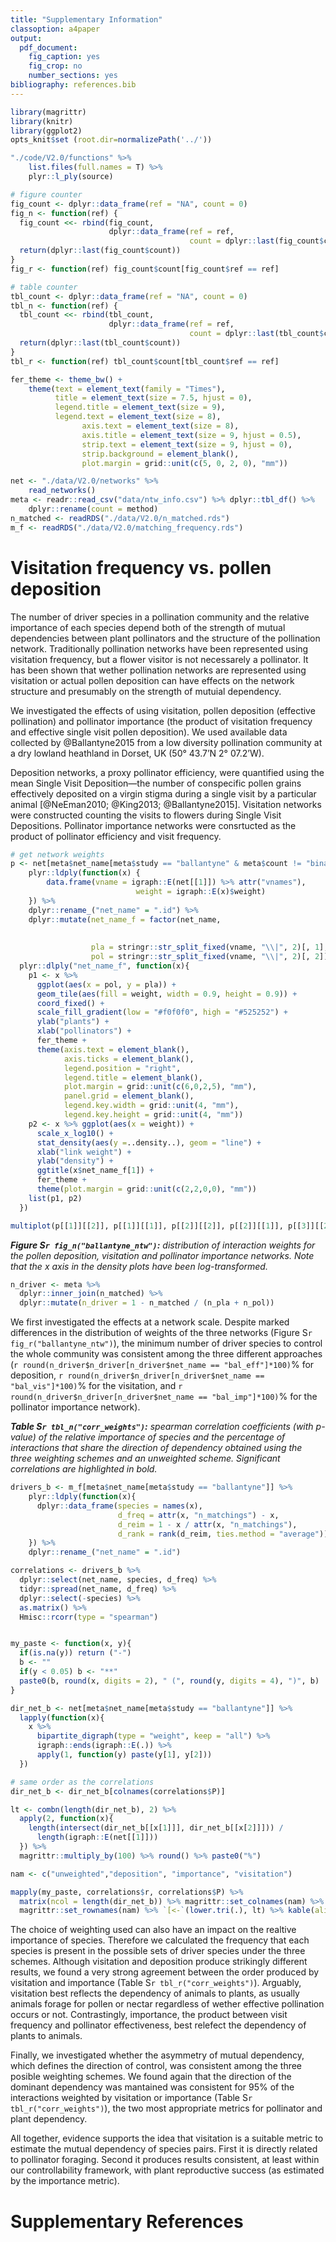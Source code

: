 ```yaml
---
title: "Supplementary Information"
classoption: a4paper
output:
  pdf_document:
    fig_caption: yes
    fig_crop: no
    number_sections: yes
bibliography: references.bib
---
```


```r
library(magrittr)
library(knitr)
library(ggplot2)
opts_knit$set (root.dir=normalizePath('../'))
```

```r
"./code/V2.0/functions" %>% 
	list.files(full.names = T) %>%
	plyr::l_ply(source)

# figure counter
fig_count <- dplyr::data_frame(ref = "NA", count = 0)
fig_n <- function(ref) {
  fig_count <<- rbind(fig_count,
                      dplyr::data_frame(ref = ref,
                                        count = dplyr::last(fig_count$count) + 1))
  return(dplyr::last(fig_count$count))
}
fig_r <- function(ref) fig_count$count[fig_count$ref == ref]

# table counter
tbl_count <- dplyr::data_frame(ref = "NA", count = 0)
tbl_n <- function(ref) {
  tbl_count <<- rbind(tbl_count,
                      dplyr::data_frame(ref = ref,
                                        count = dplyr::last(tbl_count$count) + 1))
  return(dplyr::last(tbl_count$count))
}
tbl_r <- function(ref) tbl_count$count[tbl_count$ref == ref]
```

```r
fer_theme <- theme_bw() +
	theme(text = element_text(family = "Times"),
	      title = element_text(size = 7.5, hjust = 0),
	      legend.title = element_text(size = 9),
	      legend.text = element_text(size = 8),
				axis.text = element_text(size = 8),
				axis.title = element_text(size = 9, hjust = 0.5), 
				strip.text = element_text(size = 9, hjust = 0), 
				strip.background = element_blank(),
				plot.margin = grid::unit(c(5, 0, 2, 0), "mm"))
```

```r
net <- "./data/V2.0/networks" %>%
	read_networks()
meta <- readr::read_csv("data/ntw_info.csv") %>% dplyr::tbl_df() %>%
	dplyr::rename(count = method)
n_matched <- readRDS("./data/V2.0/n_matched.rds")
m_f <- readRDS("./data/V2.0/matching_frequency.rds")
```

# Visitation frequency vs. pollen deposition 

The number of driver species in a pollination community and the relative importance of each species depend both of the strength of mutual dependencies between plant pollinators and the structure of the pollination network. Traditionally pollination networks have been represented using visitation frequency, but a flower visitor is not necessarely a pollinator. It has been shown that wether pollination networks are represented using visitation or actual pollen deposition can have effects on the network structure and presumably on the strength of mutuial dependency. 

We investigated the effects of using visitation, pollen deposition (effective pollination) and pollinator importance (the product of visitation frequency and effective single visit pollen deposition). We used available data collected by @Ballantyne2015 from a low diversity pollination community at a dry lowland heathland in Dorset, UK (50° 43.7'N 2° 07.2'W).

Deposition networks, a proxy pollinator efficiency, were quantified using the mean Single Visit Deposition---the number of conspecific pollen grains effectively deposited on a virgin stigma during a single visit by a particular animal [@NeEman2010; @King2013; @Ballantyne2015]. Visitation networks were constructed counting the visits to flowers during Single Visit Depositions. Pollinator importance networks were consrtucted as the product of pollinator efficiency and visit frequency. 

```r
# get network weights 
p <- net[meta$net_name[meta$study == "ballantyne" & meta$count != "binary"]] %>%
	plyr::ldply(function(x) {
		data.frame(vname = igraph::E(net[[1]]) %>% attr("vnames"), 
							weight = igraph::E(x)$weight)
	}) %>%
	dplyr::rename_("net_name" = ".id") %>%
	dplyr::mutate(net_name_f = factor(net_name,  
																		levels = c( 'bal_eff','bal_vis','bal_imp'),
																		labels = c("a) Deposition", "b) Visitation", "c) Importance")), 
	              pla = stringr::str_split_fixed(vname, "\\|", 2)[, 1],
	              pol = stringr::str_split_fixed(vname, "\\|", 2)[, 2]) %>%
  plyr::dlply("net_name_f", function(x){
    p1 <- x %>%
      ggplot(aes(x = pol, y = pla)) +
      geom_tile(aes(fill = weight, width = 0.9, height = 0.9)) + 
      coord_fixed() +
      scale_fill_gradient(low = "#f0f0f0", high = "#525252") +
      ylab("plants") +
      xlab("pollinators") + 
      fer_theme +
      theme(axis.text = element_blank(), 
            axis.ticks = element_blank(), 
            legend.position = "right", 
            legend.title = element_blank(), 
            plot.margin = grid::unit(c(6,0,2,5), "mm"),
            panel.grid = element_blank(),
            legend.key.width = grid::unit(4, "mm"),
            legend.key.height = grid::unit(4, "mm"))
    p2 <- x %>% ggplot(aes(x = weight)) +
      scale_x_log10() +
      stat_density(aes(y =..density..), geom = "line") +
      xlab("link weight") + 
      ylab("density") +
      ggtitle(x$net_name_f[1]) +
      fer_theme +
      theme(plot.margin = grid::unit(c(2,2,0,0), "mm"))
    list(p1, p2)
  }) 

multiplot(p[[1]][[2]], p[[1]][[1]], p[[2]][[2]], p[[2]][[1]], p[[3]][[2]], p[[3]][[1]], layout = matrix(c(1,2,2,3,4,4,5,6,6), ncol = 3, byrow = T))  
``` 
*__Figure S`r fig_n("ballantyne_ntw")`:__ distribution of interaction weights for the pollen deposition, visitation and pollinator importance networks. Note that the _x_ axis in the density plots have been log-transformed.*

```r
n_driver <- meta %>%
  dplyr::inner_join(n_matched) %>% 
  dplyr::mutate(n_driver = 1 - n_matched / (n_pla + n_pol))
```

We first investigated the effects at a network scale. Despite marked differences in the distribution of weights of the three networks (Figure S`r fig_r("ballantyne_ntw")`), the minimum number of driver species to control the whole community was consistent among the three different approaches (`r round(n_driver$n_driver[n_driver$net_name == "bal_eff"]*100)`% for deposition, `r round(n_driver$n_driver[n_driver$net_name == "bal_vis"]*100)`% for the visitation, and `r round(n_driver$n_driver[n_driver$net_name == "bal_imp"]*100)`% for the pollinator importance network). 

*__Table S`r tbl_n("corr_weights")`:__ spearman correlation coefficients (with p-value) of the relative importance of species and the percentage of interactions that share the direction of dependency obtained using the three weighting schemes and an unweighted scheme. Significant correlations are highlighted in bold.*
```r
drivers_b <- m_f[meta$net_name[meta$study == "ballantyne"]] %>%
	plyr::ldply(function(x){
	  dplyr::data_frame(species = names(x),
	                    d_freq = attr(x, "n_matchings") - x,
	                    d_reim = 1 - x / attr(x, "n_matchings"),
	                    d_rank = rank(d_reim, ties.method = "average"))
	}) %>%
	dplyr::rename_("net_name" = ".id")

correlations <- drivers_b %>%
  dplyr::select(net_name, species, d_freq) %>%
  tidyr::spread(net_name, d_freq) %>%
  dplyr::select(-species) %>%
  as.matrix() %>%
  Hmisc::rcorr(type = "spearman")


my_paste <- function(x, y){
  if(is.na(y)) return ("-")
  b <- ""
  if(y < 0.05) b <- "**"
  paste0(b, round(x, digits = 2), " (", round(y, digits = 4), ")", b)
}

dir_net_b <- net[meta$net_name[meta$study == "ballantyne"]] %>%
  lapply(function(x){
    x %>% 
      bipartite_digraph(type = "weight", keep = "all") %>%
      igraph::ends(igraph::E(.)) %>% 
      apply(1, function(y) paste(y[1], y[2]))
  })

# same order as the correlations
dir_net_b <- dir_net_b[colnames(correlations$P)]

lt <- combn(length(dir_net_b), 2) %>%
  apply(2, function(x){
    length(intersect(dir_net_b[[x[1]]], dir_net_b[[x[2]]])) /
      length(igraph::E(net[[1]]))
  }) %>%
  magrittr::multiply_by(100) %>% round() %>% paste0("%")

nam <- c("unweighted","deposition", "importance", "visitation")

mapply(my_paste, correlations$r, correlations$P) %>%
  matrix(ncol = length(dir_net_b)) %>% magrittr::set_colnames(nam) %>%
  magrittr::set_rownames(nam) %>% `[<-`(lower.tri(.), lt) %>% kable(align = "c")
```

The choice of weighting used can also have an impact on the realtive importance of species. Therefore we calculated the frequency that each species is present in the possible sets of driver species under the three schemes. Although visitation and deposition produce strikingly different results, we found a very strong agreement between the order produced by visitation and importance (Table S`r tbl_r("corr_weights")`). Arguably, visitation best reflects the dependency of animals to plants, as usually animals forage for pollen or nectar regardless of wether effective pollination occurs or not. Contrastingly, importance, the product between visit frequency and pollinator effectiveness, best relefect the dependency of plants to animals. 

Finally, we investigated whether the asymmetry of mutual dependency, which defines the direction of control, was consistent among the three posible weighting schemes. We found again that the direction of the dominant dependency was mantained was consistent for 95% of the interactions weighted by visitation or importance (Table S`r tbl_r("corr_weights")`), the two most appropriate metrics for pollinator and plant dependency.

All together, evidence supports the idea that visitation is a suitable metric to estimate the mutual dependency of species pairs. First it is directly related to pollinator foraging. Second it produces results consistent, at least within our controllability framework, with plant reproductive success (as estimated by the importance metric).

# Supplementary References






